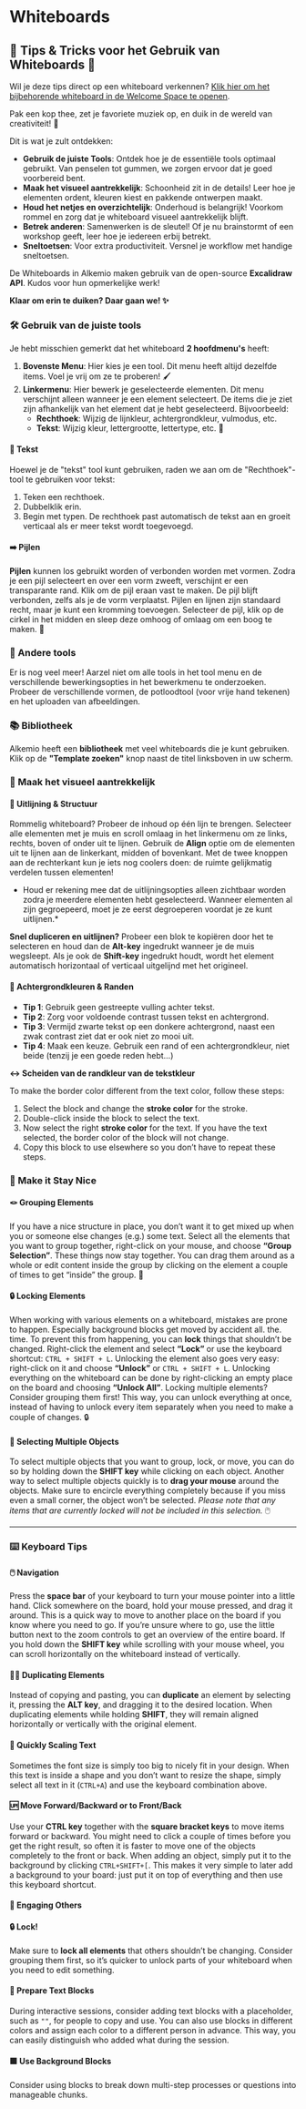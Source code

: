 # Whiteboards

## 🌟 Tips & Tricks voor het Gebruik van Whiteboards 🌟

Wil je deze tips direct op een whiteboard verkennen? [Klik hier om het bijbehorende whiteboard in de Welcome Space te openen](#).

Pak een kop thee, zet je favoriete muziek op, en duik in de wereld van creativiteit! 🎨

Dit is wat je zult ontdekken:

- **Gebruik de juiste Tools**: Ontdek hoe je de essentiële tools optimaal gebruikt. Van penselen tot gummen, we zorgen ervoor dat je goed voorbereid bent.
- **Maak het visueel aantrekkelijk**: Schoonheid zit in de details! Leer hoe je elementen ordent, kleuren kiest en pakkende ontwerpen maakt.
- **Houd het netjes en overzichtelijk**: Onderhoud is belangrijk! Voorkom rommel en zorg dat je whiteboard visueel aantrekkelijk blijft.
- **Betrek anderen**: Samenwerken is de sleutel! Of je nu brainstormt of een workshop geeft, leer hoe je iedereen erbij betrekt.
- **Sneltoetsen**: Voor extra productiviteit. Versnel je workflow met handige sneltoetsen.

De Whiteboards in Alkemio maken gebruik van de open-source **Excalidraw API**. Kudos voor hun opmerkelijke werk!

**Klaar om erin te duiken? Daar gaan we! ✨**

### 🛠️ Gebruik van de juiste tools

Je hebt misschien gemerkt dat het whiteboard **2 hoofdmenu's** heeft:

1. **Bovenste Menu**: Hier kies je een tool. Dit menu heeft altijd dezelfde items. Voel je vrij om ze te proberen! 🖌️
2. **Linkermenu**: Hier bewerk je geselecteerde elementen. Dit menu verschijnt alleen wanneer je een element selecteert. De items die je ziet zijn afhankelijk van het element dat je hebt geselecteerd. Bijvoorbeeld:
   - **Rechthoek**: Wijzig de lijnkleur, achtergrondkleur, vulmodus, etc.
   - **Tekst**: Wijzig kleur, lettergrootte, lettertype, etc. 🎨

#### 📝 Tekst

Hoewel je de "tekst" tool kunt gebruiken, raden we aan om de "Rechthoek"-tool te gebruiken voor tekst:

1. Teken een rechthoek.
2. Dubbelklik erin.
3. Begin met typen. De rechthoek past automatisch de tekst aan en groeit verticaal als er meer tekst wordt toegevoegd.  

#### ➡️ Pijlen

**Pijlen** kunnen los gebruikt worden of verbonden worden met vormen. Zodra je een pijl selecteert en over een vorm zweeft, verschijnt er een transparante rand. Klik om de pijl eraan vast te maken. De pijl blijft verbonden, zelfs als je de vorm verplaatst. Pijlen en lijnen zijn standaard recht, maar je kunt een kromming toevoegen. Selecteer de pijl, klik op de cirkel in het midden en sleep deze omhoog of omlaag om een boog te maken. 🎯

### 🧰 Andere tools

Er is nog veel meer! Aarzel niet om alle tools in het tool menu en de verschillende bewerkingsopties in het bewerkmenu te onderzoeken. Probeer de verschillende vormen, de potloodtool (voor vrije hand tekenen) en het uploaden van afbeeldingen.

### 📚 Bibliotheek

Alkemio heeft een **bibliotheek** met veel whiteboards die je kunt gebruiken. Klik op de **"Template zoeken"** knop naast de titel linksboven in uw scherm.

### 🌟 Maak het visueel aantrekkelijk

#### 📐 Uitlijning & Structuur

Rommelig whiteboard? Probeer de inhoud op één lijn te brengen. Selecteer alle elementen met je muis en scroll omlaag in het linkermenu om ze links, rechts, boven of onder uit te lijnen. Gebruik de **Align** optie om de elementen uit te lijnen aan de linkerkant, midden of bovenkant. Met de twee knoppen aan de rechterkant kun je iets nog coolers doen: de ruimte gelijkmatig verdelen tussen elementen!

- Houd er rekening mee dat de uitlijningsopties alleen zichtbaar worden zodra je meerdere elementen hebt geselecteerd. Wanneer elementen al zijn gegroepeerd, moet je ze eerst degroeperen voordat je ze kunt uitlijnen.\*

**Snel dupliceren en uitlijnen?** Probeer een blok te kopiëren door het te selecteren en houd dan de **Alt-key** ingedrukt wanneer je de muis wegsleept. Als je ook de **Shift-key** ingedrukt houdt, wordt het element automatisch horizontaal of verticaal uitgelijnd met het origineel.

#### 🎨 Achtergrondkleuren & Randen

- **Tip 1**: Gebruik geen gestreepte vulling achter tekst.
- **Tip 2**: Zorg voor voldoende contrast tussen tekst en achtergrond.
- **Tip 3**: Vermijd zwarte tekst op een donkere achtergrond, naast een zwak contrast ziet dat er ook niet zo mooi uit.
- **Tip 4**: Maak een keuze. Gebruik een rand of een achtergrondkleur, niet beide (tenzij je een goede reden hebt…)

**↔️ Scheiden van de randkleur van de tekstkleur**

To make the border color different from the text color, follow these steps:

1. Select the block and change the **stroke color** for the stroke.
2. Double-click inside the block to select the text.
3. Now select the right **stroke color** for the text. If you have the text selected, the border color of the block will not change.
4. Copy this block to use elsewhere so you don’t have to repeat these steps.

### 🏰 Make it Stay Nice

#### 🪢 Grouping Elements

If you have a nice structure in place, you don’t want it to get mixed up when you or someone else changes (e.g.) some text. Select all the elements that you want to group together, right-click on your mouse, and choose **“Group Selection”**. These things now stay together. You can drag them around as a whole or edit content inside the group by clicking on the element a couple of times to get “inside” the group. 🧩

#### 🔒 Locking Elements

When working with various elements on a whiteboard, mistakes are prone to happen. Especially background blocks get moved by accident all. the. time. To prevent this from happening, you can **lock** things that shouldn’t be changed. Right-click the element and select **“Lock”** or use the keyboard shortcut: `CTRL + SHIFT + L`. Unlocking the element also goes very easy: right-click on it and choose **“Unlock”** or `CTRL + SHIFT + L`. Unlocking everything on the whiteboard can be done by right-clicking an empty place on the board and choosing **“Unlock All”**. Locking multiple elements? Consider grouping them first! This way, you can unlock everything at once, instead of having to unlock every item separately when you need to make a couple of changes. 🔒

#### 🔢 Selecting Multiple Objects

To select multiple objects that you want to group, lock, or move, you can do so by holding down the **SHIFT key** while clicking on each object. Another way to select multiple objects quickly is to **drag your mouse** around the objects. Make sure to encircle everything completely because if you miss even a small corner, the object won’t be selected. _Please note that any items that are currently locked will not be included in this selection._ 🖱️

---

### ⌨️ Keyboard Tips

#### 🖱️ Navigation

Press the **space bar** of your keyboard to turn your mouse pointer into a little hand. Click somewhere on the board, hold your mouse pressed, and drag it around. This is a quick way to move to another place on the board if you know where you need to go. If you’re unsure where to go, use the little button next to the zoom controls to get an overview of the entire board. If you hold down the **SHIFT key** while scrolling with your mouse wheel, you can scroll horizontally on the whiteboard instead of vertically.

#### 👯‍♂️ Duplicating Elements

Instead of copying and pasting, you can **duplicate** an element by selecting it, pressing the **ALT key**, and dragging it to the desired location. When duplicating elements while holding **SHIFT**, they will remain aligned horizontally or vertically with the original element.

#### 📏 Quickly Scaling Text

Sometimes the font size is simply too big to nicely fit in your design. When this text is inside a shape and you don’t want to resize the shape, simply select all text in it (`CTRL+A`) and use the keyboard combination above.

#### 🆙 Move Forward/Backward or to Front/Back

Use your **CTRL key** together with the **square bracket keys** to move items forward or backward. You might need to click a couple of times before you get the right result, so often it is faster to move one of the objects completely to the front or back. When adding an object, simply put it to the background by clicking `CTRL+SHIFT+[`. This makes it very simple to later add a background to your board: just put it on top of everything and then use this keyboard shortcut.

#### 👥 Engaging Others

#### 🔒 Lock!

Make sure to **lock all elements** that others shouldn’t be changing. Consider grouping them first, so it’s quicker to unlock parts of your whiteboard when you need to edit something.

#### 📄 Prepare Text Blocks

During interactive sessions, consider adding text blocks with a placeholder, such as `""`, for people to copy and use. You can also use blocks in different colors and assign each color to a different person in advance. This way, you can easily distinguish who added what during the session.

#### 🟪 Use Background Blocks

Consider using blocks to break down multi-step processes or questions into manageable chunks.
